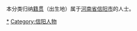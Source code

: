 {{Catnav|頁面分類|各種主題的頁面分類|依中国各省来作的分类|各地中国人|河南人}}
{{Catnav|頁面分類|人物|各國人物|中国人|各地中国人|河南人}}

本分类归纳[[籍贯|籍贯]]（出生地）属于[[河南省|河南省]][[信阳市|信阳市]]的人士。

[[Category:河南人|*]]
[[Category:信阳人物|Category:信阳人物]]